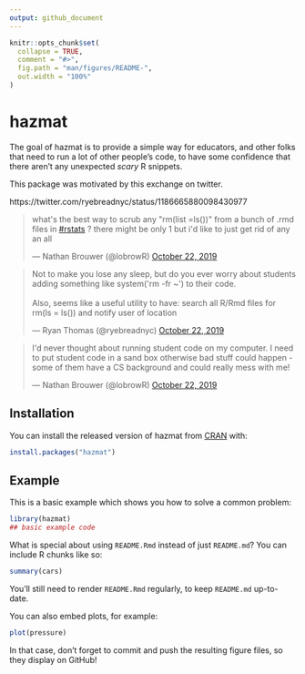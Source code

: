 ```yaml
---
output: github_document
---
```


<!-- README.md is generated from README.Rmd. Please edit that file -->

```r
knitr::opts_chunk$set(
  collapse = TRUE,
  comment = "#>",
  fig.path = "man/figures/README-",
  out.width = "100%"
)
```

# hazmat

<!-- badges: start -->
<!-- badges: end -->

The goal of hazmat is to provide a simple way for educators, and other folks that
need to run a lot of other people's code, to have some confidence that there
aren't any unexpected *scary* R snippets.

This package was motivated by this exchange on twitter.

https://twitter.com/ryebreadnyc/status/1186665880098430977


<blockquote class="twitter-tweet"><p lang="en" dir="ltr">what&#39;s the best way to scrub any &quot;rm(list =ls())&quot; from a bunch of .rmd files in <a href="https://twitter.com/hashtag/rstats?src=hash&amp;ref_src=twsrc%5Etfw">#rstats</a> ? there might be only 1 but i&#39;d like to just get rid of any an all</p>&mdash; Nathan Brouwer (@lobrowR) <a href="https://twitter.com/lobrowR/status/1186661775502008320?ref_src=twsrc%5Etfw">October 22, 2019</a></blockquote> <script async src="https://platform.twitter.com/widgets.js" charset="utf-8"></script> 

<blockquote class="twitter-tweet"><p lang="en" dir="ltr">Not to make you lose any sleep, but do you ever worry about students adding something like system(&#39;rm -fr ~&#39;) to their code.<br><br>Also, seems like a useful utility to have: search all R/Rmd files for rm(ls = ls()) and notify user of location</p>&mdash; Ryan Thomas (@ryebreadnyc) <a href="https://twitter.com/ryebreadnyc/status/1186665880098430977?ref_src=twsrc%5Etfw">October 22, 2019</a></blockquote> <script async src="https://platform.twitter.com/widgets.js" charset="utf-8"></script> 

<blockquote class="twitter-tweet"><p lang="en" dir="ltr">I&#39;d never thought about running student code on my computer. I need to put student code in a sand box otherwise bad stuff could happen - some of them have a CS background and could really mess with me!</p>&mdash; Nathan Brouwer (@lobrowR) <a href="https://twitter.com/lobrowR/status/1186666905395838976?ref_src=twsrc%5Etfw">October 22, 2019</a></blockquote> <script async src="https://platform.twitter.com/widgets.js" charset="utf-8"></script> 

## Installation

You can install the released version of hazmat from [CRAN](https://CRAN.R-project.org) with:

``` r
install.packages("hazmat")
```

## Example

This is a basic example which shows you how to solve a common problem:

```r
library(hazmat)
## basic example code
```

What is special about using `README.Rmd` instead of just `README.md`? You can include R chunks like so:

```r
summary(cars)
```

You'll still need to render `README.Rmd` regularly, to keep `README.md` up-to-date.

You can also embed plots, for example:

```r
plot(pressure)
```

In that case, don't forget to commit and push the resulting figure files, so they display on GitHub!

